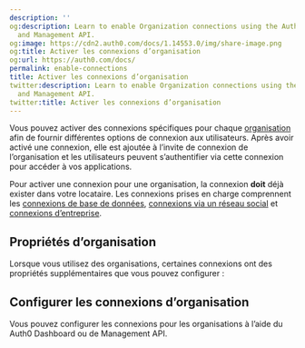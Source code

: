 ```yaml
---
description: ''
og:description: Learn to enable Organization connections using the Auth0 Dashboard
  and Management API.
og:image: https://cdn2.auth0.com/docs/1.14553.0/img/share-image.png
og:title: Activer les connexions d’organisation
og:url: https://auth0.com/docs/
permalink: enable-connections
title: Activer les connexions d’organisation
twitter:description: Learn to enable Organization connections using the Auth0 Dashboard
  and Management API.
twitter:title: Activer les connexions d’organisation
---
```


Vous pouvez activer des connexions spécifiques pour chaque [organisation](/organizations/organizations-overview) afin de fournir différentes options de connexion aux utilisateurs. Après avoir activé une connexion, elle est ajoutée à l’invite de connexion de l’organisation et les utilisateurs peuvent s’authentifier via cette connexion pour accéder à vos applications.

Pour activer une connexion pour une organisation, la connexion **doit** déjà exister dans votre locataire. Les connexions prises en charge comprennent les [connexions de base de données](/connections/database), [connexions via un réseau social](/connections/identity-providers-social) et [connexions d’entreprise](/connections/identity-providers-enterprise).

## Propriétés d’organisation

Lorsque vous utilisez des organisations, certaines connexions ont des propriétés supplémentaires que vous pouvez configurer :





## Configurer les connexions d’organisation

Vous pouvez configurer les connexions pour les organisations à l’aide du Auth0 Dashboard ou de Management API.